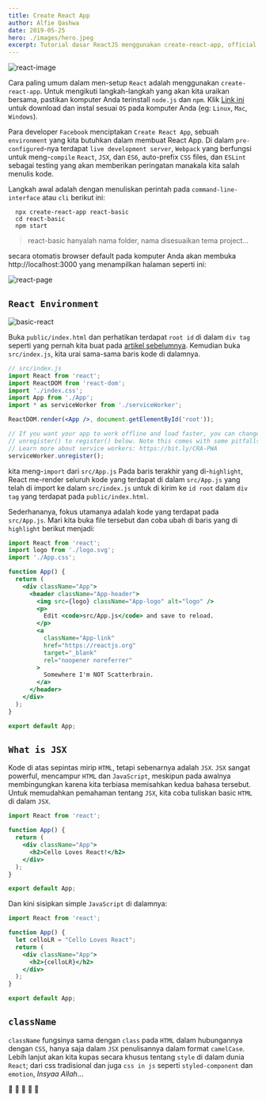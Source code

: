 ```yaml
---
title: Create React App
author: Alfie Qashwa
date: 2019-05-25
hero: ./images/hero.jpeg
excerpt: Tutorial dasar ReactJS menggunakan create-react-app, official boilerplate.
---
```


<div className="Image__Medium">
  <img src="./images/react-image.png" alt="react-image" />
</div>

Cara paling umum dalam men-setup `React` adalah menggunakan `create-react-app`. Untuk mengikuti langkah-langkah yang akan kita uraikan bersama, pastikan komputer Anda terinstall `node.js` dan `npm`. Klik [Link ini](https://nodejs.org/en/download/) untuk download dan instal sesuai `OS` pada komputer Anda (eg: `Linux`, `Mac`, `Windows`).

Para developer `Facebook` menciptakan `Create React App`, sebuah `environment` yang kita butuhkan dalam membuat React App.
Di dalam `pre-configured`-nya terdapat `live development server`, `Webpack` yang berfungsi untuk meng-`compile` `React`, `JSX`, dan `ES6`, auto-prefix `CSS` files, dan `ESLint` sebagai testing yang akan memberikan peringatan manakala kita salah menulis kode.

Langkah awal adalah dengan menuliskan perintah pada `command-line-interface` atau `cli` berikut ini:

```terminal
  npx create-react-app react-basic
  cd react-basic
  npm start
```

> react-basic hanyalah nama folder, nama disesuaikan tema project...

secara otomatis browser default pada komputer Anda akan membuka http://localhost:3000 yang menampilkan halaman seperti ini:

<div className="Image__Small">
  <img src="./images/react-page.png" alt="react-page" />
</div>

## `React Environment`

<div className="Image__Medium">
  <img src="./images/basic-react.png" alt="basic-react" />
</div>

Buka `public/index.html` dan perhatikan terdapat `root id` di dalam `div tag` seperti yang pernah kita buat pada [artikel sebelumnya](https://www.alfieqashwa.me/react-in-one-file).
Kemudian buka `src/index.js`, kita urai sama-sama baris kode di dalamnya.

```jsx {5,8}
// src/index.js
import React from 'react';
import ReactDOM from 'react-dom';
import './index.css';
import App from './App';
import * as serviceWorker from './serviceWorker';

ReactDOM.render(<App />, document.getElementById('root'));

// If you want your app to work offline and load faster, you can change
// unregister() to register() below. Note this comes with some pitfalls.
// Learn more about service workers: https://bit.ly/CRA-PWA
serviceWorker.unregister();
```

kita meng-`import` dari `src/App.js`
Pada baris terakhir yang di-`highlight`, React me-render seluruh kode yang terdapat di dalam `src/App.js` yang telah di import ke dalam `src/index.js` untuk di kirim ke `id root` dalam `div tag` yang terdapat pada `public/index.html`.

Sederhananya, fokus utamanya adalah kode yang terdapat pada `src/App.js`. Mari kita buka file tersebut dan coba ubah di baris yang di `highlight` berikut menjadi:

```jsx {19}
import React from 'react';
import logo from './logo.svg';
import './App.css';

function App() {
  return (
    <div className="App">
      <header className="App-header">
        <img src={logo} className="App-logo" alt="logo" />
        <p>
          Edit <code>src/App.js</code> and save to reload.
        </p>
        <a
          className="App-link"
          href="https://reactjs.org"
          target="_blank"
          rel="noopener noreferrer"
        >
          Somewhere I'm NOT Scatterbrain.
        </a>
      </header>
    </div>
  );
}

export default App;
```

## `What is JSX`

Kode di atas sepintas mirip `HTML`, tetapi sebenarnya adalah `JSX`.
`JSX` sangat powerful, mencampur `HTML` dan `JavaScript`, meskipun pada awalnya membingungkan karena kita terbiasa memisahkan kedua bahasa tersebut.
Untuk memudahkan pemahaman tentang `JSX`, kita coba tuliskan basic `HTML` di dalam `JSX`.

```jsx
import React from 'react';

function App() {
  return (
    <div className="App">
      <h2>Cello Loves React!</h2>
    </div>
  );
}

export default App;
```

Dan kini sisipkan simple `JavaScript` di dalamnya:


```jsx {4,7}
import React from 'react';

function App() {
  let celloLR = "Cello Loves React";
  return (
    <div className="App">
      <h2>{celloLR}</h2>
    </div>
  );
}

export default App;
```

## `className`

`className` fungsinya sama dengan `class` pada `HTML` dalam hubungannya dengan `CSS`, hanya saja dalam `JSX` penulisannya dalam format `camelCase`.
Lebih lanjut akan kita kupas secara khusus tentang `style` di dalam dunia `React`; dari css tradisional dan juga `css in js` seperti `styled-component` dan `emotion`, _Insyaa Allah_...

🐪 🐪 🐪 🐪 🐪

